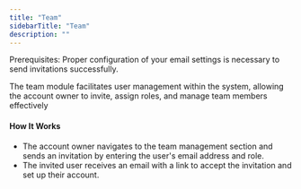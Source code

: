 ```yaml
---
title: "Team"
sidebarTitle: "Team"
description: ""
---
```


<Warning>
    Prerequisites: Proper configuration of your email settings is necessary to send invitations successfully.
</Warning>

The team module facilitates user management within the system, allowing the account owner to invite, assign roles, and manage team members effectively

#### How It Works
- The account owner navigates to the team management section and sends an invitation by entering the user's email address and role.
- The invited user receives an email with a link to accept the invitation and set up their account.